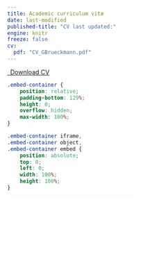 ```yaml
---
title: Academic curriculum vitæ
date: last-modified
published-title: "CV last updated:"
engine: knitr
freeze: false
cv:
  pdf: "CV_GBrueckmann.pdf"
---
```

 
```{=html}
<p class="text-center">
  <a class="btn btn-primary btn-lg cv-download" href="https://github.com/brueckmann/brueckmann.github.io/blob/main/docs/CV_GBrueckmann.pdf?raw=True" target="_blank">
    <i class="bi bi-file-earmark-pdf-fill"></i>&ensp;Download CV
  </a>
</p>
```

```css
.embed-container {
    position: relative;
    padding-bottom: 129%;
    height: 0;
    overflow: hidden;
    max-width: 100%;
}

.embed-container iframe,
.embed-container object,
.embed-container embed {
    position: absolute;
    top: 0;
    left: 0;
    width: 100%;
    height: 100%;
}
```

```{=html}

<div class="embed-container">
  <iframe src="`r rmarkdown::metadata$cv$pdf`" style="border: 0.5px"></iframe>
</div>
```